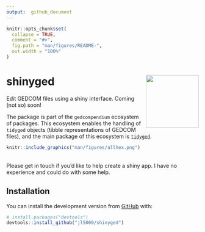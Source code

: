 ```yaml
---
output:  github_document
---
```


<!-- README.md is generated from README.Rmd. Please edit that file -->

```r
knitr::opts_chunk$set(
  collapse = TRUE,
  comment = "#>",
  fig.path = "man/figures/README-",
  out.width = "100%"
)
```

# shinyged <img src='man/figures/logo.png' align="right" height="138" />

<!-- badges: start -->
<!-- badges: end -->

Edit GEDCOM files using a shiny interface. Coming (not so) soon!

The package is part of the `gedcompendium` ecosystem of packages. This ecosystem enables the handling of `tidyged` objects (tibble representations of GEDCOM files), and the main package of this ecosystem is [`tidyged`](https://jl5000.github.io/tidyged/).

```r
knitr::include_graphics("man/figures/allhex.png")
```
 <br>
Please get in touch if you'd like to help create a shiny app. I have no experience and could do with some help.

## Installation

You can install the development version from [GitHub](https://github.com/) with:

``` r
# install.packages("devtools")
devtools::install_github("jl5000/shinyged")
```
